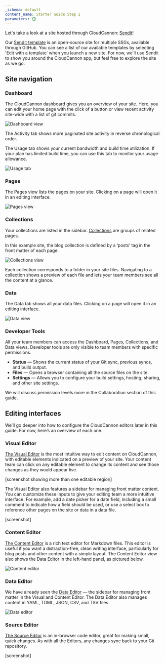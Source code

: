 ```yaml
---
_schema: default
content_name: Starter Guide Step 2
parameters: {}
---
```

Let's take a look at a site hosted through CloudCannon: <a target="_blank" rel="noopener" href="https://jovial-pipe.cloudvent.net/">Sendit</a>!

Our <a target="_blank" rel="noopener" href="https://cloudcannon.com/templates/sendit/">Sendit template</a>&nbsp;is an open-source site for multiple SSGs, available through GitHub. You can see a list of our available templates by selecting 'Edit with a template' when you launch a new site. For now, we'll use Sendit to show you around the CloudCannon app, but feel free to explore the site as we go.

## Site navigation

### Dashboard

The CloudCannon dashboard gives you an overview of your site. Here, you can edit your home page with the click of a button or view recent activity site-wide with a list of git commits.

![](https://cc-dam.imgix.net/documentation/CloudCannon-Getting-Started-Dashboard-View.png "Dashboard view")

The Activity tab shows more paginated site activity in reverse chronological order.

The Usage tab shows your current bandwidth and build time utilization. If your plan has limited build time, you can use this tab to monitor your usage allowance.

![](https://cc-dam.imgix.net/documentation/CloudCannon-Getting-Started-Usage-View.png "Usage tab")

### Pages

The Pages view lists the pages on your site. Clicking on a page will open it in an editing interface.

![](https://cc-dam.imgix.net/documentation/CloudCannon-Getting-Started-Pages-View.png "Pages view")

### Collections

Your collections are listed in the sidebar. [Collections](https://cloudcannon.com/documentation/articles/defining-your-collections/) are groups of related pages.

In this example site, the blog collection is defined by a ‘posts’ tag in the front matter of each page.

![](https://cc-dam.imgix.net/documentation/CloudCannon-Getting-Started-Collections-View.png "Collections view")

Each collection corresponds to a folder in your site files. Navigating to a collection shows a preview of each file and lets your team members see all the content at a glance.

### Data

The Data tab shows all your data files. Clicking on a page will open it in an editing interface.

![](https://cc-dam.imgix.net/documentation/CloudCannon-Getting-Started-Data-View.png "Data view")

### Developer Tools

All your team members can access the Dashboard, Pages, Collections, and Data views. Developer tools are only visible to team members with specific permissions.

* **Status** — Shows the current status of your Git sync, previous syncs, and build output.
* **Files** — Opens a browser containing all the source files on the site.
* **Settings** — Allows you to configure your build settings, hosting, sharing, and other site settings.

We will discuss permission levels more in the Collaboration section of this guide.

## Editing interfaces

We’ll go deeper into how to configure the CloudCannon editors later in this guide. For now, here’s an overview of each one.

### Visual Editor

[The Visual Editor](https://cloudcannon.com/documentation/articles/introducing-the-visual-editor/) is the most intuitive way to edit content on CloudCannon, with editable elements indicated on a preview of your site. Your content team can click on any editable element to change its content and see those changes as they would appear live.

\[screenshot showing more than one editable region\]

The Visual Editor also features a sidebar for managing front matter content. You can customize these inputs to give your editing team a more intuitive interface. For example, add a date picker for a date field, including a small comment to indicate how a field should be used, or use a select box to reference other pages on the site or data in a data file.

\[screenshot\]

### Content Editor

[The Content Editor](https://cloudcannon.com/documentation/articles/introducing-the-content-editor/) is a rich text editor for Markdown files. This editor is useful if you want a distraction-free, clean writing interface, particularly for blog posts and other content with a simple layout. The Content Editor view also shows the Data Editor in the left-hand panel, as pictured below.

![](https://cc-dam.imgix.net/documentation/CloudCannon-Getting-Started-Content-Editor.png "Content editor")

### Data Editor

We have already seen the [Data Editor](https://cloudcannon.com/documentation/articles/introducing-the-data-editor/) — the sidebar for managing front matter in the Visual and Content Editor. The Data Editor also manages content in YAML, TOML, JSON, CSV, and TSV files.

![](https://cc-dam.imgix.net/documentation/CloudCannon-Getting-Started-Data-Editor.png "Data editor")

### Source Editor

[The Source Editor](https://cloudcannon.com/documentation/articles/introducing-the-source-editor/) is an in-browser code editor, great for making small, quick changes. As with all the Editors, any changes sync back to your Git repository.

\[screenshot\]
